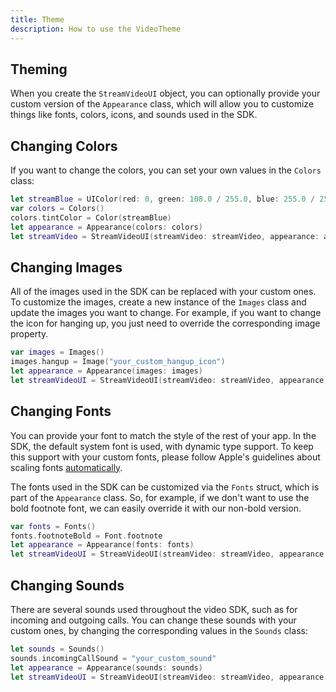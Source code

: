 ```yaml
---
title: Theme
description: How to use the VideoTheme
---
```


## Theming

When you create the `StreamVideoUI` object, you can optionally provide your custom version of the `Appearance` class, which will allow you to customize things like fonts, colors, icons, and sounds used in the SDK.

## Changing Colors

If you want to change the colors, you can set your own values in the `Colors` class:

```swift
let streamBlue = UIColor(red: 0, green: 108.0 / 255.0, blue: 255.0 / 255.0, alpha: 1)
var colors = Colors()
colors.tintColor = Color(streamBlue)
let appearance = Appearance(colors: colors)
let streamVideo = StreamVideoUI(streamVideo: streamVideo, appearance: appearance)
```

## Changing Images

All of the images used in the SDK can be replaced with your custom ones. To customize the images, create a new instance of the `Images` class and update the images you want to change. For example, if you want to change the icon for hanging up, you just need to override the corresponding image property.

```swift
var images = Images()
images.hangup = Image("your_custom_hangup_icon")
let appearance = Appearance(images: images)
let streamVideoUI = StreamVideoUI(streamVideo: streamVideo, appearance: appearance)
```

## Changing Fonts

You can provide your font to match the style of the rest of your app. In the SDK, the default system font is used, with dynamic type support. To keep this support with your custom fonts, please follow Apple's guidelines about scaling fonts [automatically](https://developer.apple.com/documentation/uikit/uifont/scaling_fonts_automatically).

The fonts used in the SDK can be customized via the `Fonts` struct, which is part of the `Appearance` class. So, for example, if we don't want to use the bold footnote font, we can easily override it with our non-bold version.

```swift
var fonts = Fonts()
fonts.footnoteBold = Font.footnote
let appearance = Appearance(fonts: fonts)
let streamVideoUI = StreamVideoUI(streamVideo: streamVideo, appearance: appearance)
```

## Changing Sounds

There are several sounds used throughout the video SDK, such as for incoming and outgoing calls. You can change these sounds with your custom ones, by changing the corresponding values in the `Sounds` class:

```swift
let sounds = Sounds()
sounds.incomingCallSound = "your_custom_sound"
let appearance = Appearance(sounds: sounds)
let streamVideoUI = StreamVideoUI(streamVideo: streamVideo, appearance: appearance)
```
